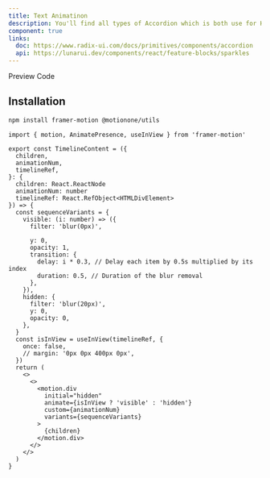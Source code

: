 ```yaml
---
title: Text Animatinon
description: You'll find all types of Accordion which is both use for HTML, REACTJS and NEXTJS
component: true
links:
  doc: https://www.radix-ui.com/docs/primitives/components/accordion
  api: https://lunarui.dev/components/react/feature-blocks/sparkles
---
```


<Tabs defaultValue="preview" className="w-full relative">
  <TabsList>
    <TabsTrigger value="preview">Preview</TabsTrigger>
    <TabsTrigger value="codesnippet">Code</TabsTrigger>
  </TabsList>
  <TabsContent value="preview">
    <ComponentPreview
      heightFixed={true}
      name="timelineAnimation"
      category="beam"
    />
  </TabsContent>
  <TabsContent value="codesnippet">
    <CodeWrapper noExpand={true}>
      <CodePreview name="timelineAnimation" category="beam" />
    </CodeWrapper>
  </TabsContent>
</Tabs>

## Installation

```bash
npm install framer-motion @motionone/utils
```

```tsx title="framer-timeline.tsx"
import { motion, AnimatePresence, useInView } from 'framer-motion'

export const TimelineContent = ({
  children,
  animationNum,
  timelineRef,
}: {
  children: React.ReactNode
  animationNum: number
  timelineRef: React.RefObject<HTMLDivElement>
}) => {
  const sequenceVariants = {
    visible: (i: number) => ({
      filter: 'blur(0px)',

      y: 0,
      opacity: 1,
      transition: {
        delay: i * 0.3, // Delay each item by 0.5s multiplied by its index
        duration: 0.5, // Duration of the blur removal
      },
    }),
    hidden: {
      filter: 'blur(20px)',
      y: 0,
      opacity: 0,
    },
  }
  const isInView = useInView(timelineRef, {
    once: false,
    // margin: '0px 0px 400px 0px',
  })
  return (
    <>
      <>
        <motion.div
          initial="hidden"
          animate={isInView ? 'visible' : 'hidden'}
          custom={animationNum}
          variants={sequenceVariants}
        >
          {children}
        </motion.div>
      </>
    </>
  )
}
```
